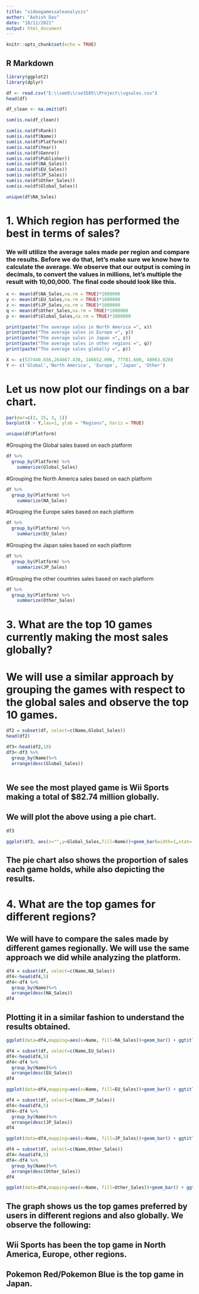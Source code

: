 ---
title: "videogamessaleanalysis"
author: "Ashish Das"
date: "10/11/2021"
output: html_document
---

```{r setup, include=FALSE}
knitr::opts_chunk$set(echo = TRUE)
```

## R Markdown
```{r}
library(ggplot2)
library(dplyr)
```

```{r}
df <- read.csv("E:\\sem5\\cse3505\\Project\\vgsales.csv")
head(df)
```

```{r}
df_clean <- na.omit(df)

sum(is.na(df_clean))

sum(is.na(df$Rank))
sum(is.na(df$Name))
sum(is.na(df$Platform))
sum(is.na(df$Year))
sum(is.na(df$Genre))
sum(is.na(df$Publisher))
sum(is.na(df$NA_Sales))
sum(is.na(df$EU_Sales))
sum(is.na(df$JP_Sales))
sum(is.na(df$Other_Sales))
sum(is.na(df$Global_Sales))
```
```{r}
unique(df$NA_Sales)
```
# 1. Which region has performed the best in terms of sales?

### We will utilize the average sales made per region and compare the results. Before we do that, let's make sure we know how to calculate the average. We observe that our output is coming in decimals, to convert the values in millions, let's multiple the result with 10,00,000. The final code should look like this.

```{r}
x <- mean(df$NA_Sales,na.rm = TRUE)*1000000
y <- mean(df$EU_Sales,na.rm = TRUE)*1000000
z <- mean(df$JP_Sales,na.rm = TRUE)*1000000
q <- mean(df$Other_Sales,na.rm = TRUE)*1000000
p <- mean(df$Global_Sales,na.rm = TRUE)*1000000
```

```{r}
print(paste("The average sales in North America =", x))
print(paste("The average sales in Europe =", y))
print(paste("The average sales in Japan =", z))
print(paste("The average sales in other regions =", q))
print(paste("The average sales globally =", p))
```

```{r}
X <- c(537440.656,264667.430, 146652.006, 77781.660, 48063.020)
Y <- c('Global','North America', 'Europe', 'Japan', 'Other')
```

# Let us now plot our findings on a bar chart.

```{r}
par(mar=c(3, 15, 3, 1))
barplot(X ~ Y,las=1, ylab = "Regions", horiz = TRUE)
```

```{r}
unique(df$Platform)
```
#Grouping the Global sales based on each platform

```{r}
df %>%
  group_by(Platform) %>%
    summarize(Global_Sales)
```

#Grouping the North America sales based on each platform
```{r}
df %>%
  group_by(Platform) %>%
    summarize(NA_Sales)
```

#Grouping the Europe sales based on each platform

```{r}
df %>%
  group_by(Platform) %>%
    summarize(EU_Sales)
```

#Grouping the Japan sales based on each platform
```{r}
df %>%
  group_by(Platform) %>%
    summarize(JP_Sales)
```

#Grouping the other countries sales based on each platform
```{r}
df %>%
  group_by(Platform) %>%
    summarize(Other_Sales)
```

# 3. What are the top 10 games currently making the most sales globally?
# We will use a similar approach by grouping the games with respect to the global sales and observe the top 10 games.

```{r}
df2 = subset(df, select=c(Name,Global_Sales))
head(df2)
```

```{r}
df3<-head(df2,10)
df3<-df3 %>%
  group_by(Name)%>%
  arrange(desc(Global_Sales))
  
```

## We see the most played game is Wii Sports making a total of $82.74 million globally.

## We will plot the above using a pie chart.

```{r}
df3
```
```{r}
ggplot(df3, aes(x="",y=Global_Sales,fill=Name))+geom_bar(width=1,stat='identity')+coord_polar("y",start = 0)
```
## The pie chart also shows the proportion of sales each game holds, while also depicting the results.


# 4. What are the top games for different regions?

## We will have to compare the sales made by different games regionally. We will use the same approach we did while analyzing the platform.
```{r}
df4 = subset(df, select=c(Name,NA_Sales))
df4<-head(df4,5)
df4<-df4 %>%
  group_by(Name)%>%
  arrange(desc(NA_Sales))
df4
```

## Plotting it in a similar fashion to understand the results obtained.
```{r}
ggplot(data=df4,mapping=aes(x=Name, fill=NA_Sales))+geom_bar() + ggtitle("Female Left Handers and Male Left Handers")
```


```{r}
df4 = subset(df, select=c(Name,EU_Sales))
df4<-head(df4,5)
df4<-df4 %>%
  group_by(Name)%>%
  arrange(desc(EU_Sales))
df4
```
```{r}
ggplot(data=df4,mapping=aes(x=Name, fill=EU_Sales))+geom_bar() + ggtitle("Female Left Handers and Male Left Handers")
```

```{r}
df4 = subset(df, select=c(Name,JP_Sales))
df4<-head(df4,5)
df4<-df4 %>%
  group_by(Name)%>%
  arrange(desc(JP_Sales))
df4
```
```{r}
ggplot(data=df4,mapping=aes(x=Name, fill=JP_Sales))+geom_bar() + ggtitle("Female Left Handers and Male Left Handers")
```

```{r}
df4 = subset(df, select=c(Name,Other_Sales))
df4<-head(df4,5)
df4<-df4 %>%
  group_by(Name)%>%
  arrange(desc(Other_Sales))
df4
```
```{r}
ggplot(data=df4,mapping=aes(x=Name, fill=Other_Sales))+geom_bar() + ggtitle("Female Left Handers and Male Left Handers")
```

## The graph shows us the top games preferred by users in different regions and also globally. We observe the following:

## Wii Sports has been the top game in North America, Europe, other regions.
## Pokemon Red/Pokemon Blue is the top game in Japan.
